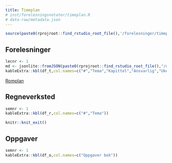 ```yaml
---
title: Timeplan
# inst/forelesningsnotater/timeplan.R
# data-raw/metadata.json
---
```


```r
source(paste0(rprojroot::find_rstudio_root_file(),'/forelesninger/timeplan.R'))
```

## Forelesninger

```r
lecnr <- 1
md <- jsonlite::fromJSON(paste0(rprojroot::find_rstudio_root_file(),"/data-raw/metadata.json"))
kableExtra::kbl(df_t,col.names=c("#","Tema","Kapittel","Ansvarlig","Ukenr","Dato")) %>% kableExtra::kable_paper(full_width = F) %>% kableExtra::row_spec(lecnr, bold = T)
```

[Romplan](https://tp.educloud.no/hiof/timeplan/timeplan.php?type=course&sem=24v&campus=&id[]=SFB10816%2C1)

## Regneverksted
```r
semnr <- 1
kableExtra::kbl(df_r,col.names=c("#","Tema")) 
```

```r
knitr::knit_exit()
```

## Oppgaver
```r
semnr <- 1
kableExtra::kbl(df_o,col.names=c("Oppgaver bok"))
```

